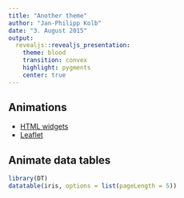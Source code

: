 ```yaml
---
title: "Another theme"
author: "Jan-Philipp Kolb"
date: "3. August 2015"
output:
  revealjs::revealjs_presentation:
    theme: blood
    transition: convex
    highlight: pygments
    center: true
---
```


## Animations

- [HTML widgets](http://rmarkdown.rstudio.com/developer_html_widgets.html)
- [Leaflet](http://www.htmlwidgets.org/showcase_leaflet.html)

## Animate data tables

```r
library(DT)
datatable(iris, options = list(pageLength = 5))
```


